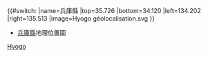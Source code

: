 {{#switch:{{{1}}}
|name=兵庫縣
|top=35.726
|bottom=34.120
|left=134.202
|right=135.513
|image=Hyogo géolocalisation.svg
}}<noinclude>{{Location map/Info}}
*[[兵庫縣]]地理位置圖
[[Category:日本地理位置圖模板|Hyogo]]
</noinclude>